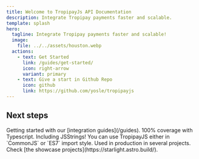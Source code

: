 ```yaml
---
title: Welcome to TropipayJs API Documentation
description: Integrate Tropipay payments faster and scalable.
template: splash
hero:
  tagline: Integrate Tropipay payments faster and scalable!
  image:
    file: ../../assets/houston.webp
  actions:
    - text: Get Started
      link: /guides/get-started/
      icon: right-arrow
      variant: primary
    - text: Give a start in Github Repo
      icon: github
      link: https://github.com/yosle/tropipayjs
---
```



## Next steps

<CardGrid stagger>
  <Card title="Documentation Overview" icon="pencil">
    Getting started with our [integration guides](/guides).
  </Card>
  <Card title="You get types!" icon="add-document">
    100% coverage with Typescript. Including JSStrings!
  </Card>
  <Card title="Hybrid Module" icon="setting">
    You can use TropipayJS either in `CommonJS` or `ES7` import style.
  </Card>
  <Card title="Battle tested" icon="open-book">
    Used in production in several projects. Check [the showcase
    projects](https://starlight.astro.build/).
  </Card>
</CardGrid>
